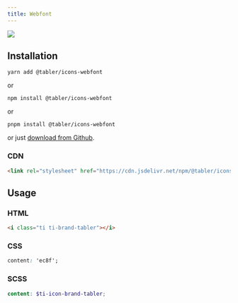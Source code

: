 ```yaml
---
title: Webfont
---
```


![](https://raw.githubusercontent.com/tabler/tabler-icons/master/.github/packages/og-package-webfont.png)

## Installation

```
yarn add @tabler/icons-webfont
```

or

```
npm install @tabler/icons-webfont
```

or

```
pnpm install @tabler/icons-webfont
```

or just [download from Github](https://github.com/tabler/tabler-icons/releases).

### CDN

```html
<link rel="stylesheet" href="https://cdn.jsdelivr.net/npm/@tabler/icons-webfont@$ICONS_VERSION/dist/tabler-icons.min.css">
```

## Usage

### HTML

```html
<i class="ti ti-brand-tabler"></i>
```

### CSS

```css
content: 'ec8f';
```


### SCSS

```scss
content: $ti-icon-brand-tabler;
```

